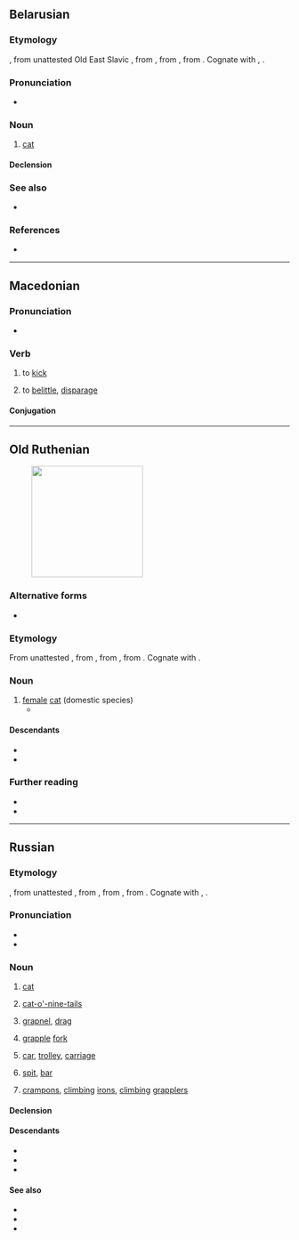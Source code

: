 ==Belarusian==
{{wikipedia|lang=be}}

===Etymology===
{{inh+|be|zle-ort|ко́шка}}, from unattested Old East Slavic {{m|orv|*ко́чька}}, from {{inh|be|sla-pro|*kòťьka}}, from {{m|sla-pro|*kòťь}}, from {{m|sla-pro|*kòtъ}}. Cognate with {{cog|uk|кі́шка}}, {{cog|ru|ко́шка}}.

===Pronunciation===
* {{be-IPA|ко́шка}}

===Noun===
{{be-noun|ко́шка<*.anml>}}

# [[cat]]

====Declension====
{{be-ndecl|ко́шка<*.anml>}}

===See also===
* {{l|be|кот}}

===References===
* {{R:be:slounik.org}}

{{topics|be|Cats}}

----

==Macedonian==

===Pronunciation===
* {{mk-IPA}}

===Verb===
{{mk-verb|impf}}

# {{lb|mk|transitive}} to [[kick]]
# {{lb|mk|transitive|figurative}} to [[belittle]], [[disparage]]

====Conjugation====
{{mk-conj-а|impf|кошк}}

----

==Old Ruthenian==
[[Image:Kot-026.jpg|thumb|200px|{{lang|zle-ort|ко́шка}}]]

===Alternative forms===
* {{alt|zle-ort|ко́шъка|kószka||alternative spelling}}

===Etymology===
From unattested {{inh|ru|orv|*кочька}}, from {{inh|zle-ort|sla-pro|*kòťьka}}, from {{m|sla-pro|*kòťь}}, from {{m|sla-pro|*kòtъ}}. Cognate with {{cog|ru|ко́шка}}.

===Noun===
{{zle-ort-noun|ко́шка|f-an|gen=|pl=|genpl=|m=котъ|adj=|dim=}}

# [[female]] [[cat]] (domestic species)
#* {{uxi|zle-ort|слꙋжили емꙋ пси, '''кошки''', птахи|t=}}
#: {{syn|zle-ort|котка|alt1=ко́тка}}

====Descendants====
* {{desc|be|ко́шка}}
* {{desc|uk|кі́шка}}

===Further reading===
* {{R:zle-obe:HSBM|кошка|71|16|url=koshka}}
* {{R:zle-ouk:SUM-28|кошка, кошъка|61|15}}

{{c|zle-ort|Female animals|Cats‎}}

----

==Russian==

===Etymology===
{{inh+|ru|zle-mru|ко́шка|sc=Cyrs}}, from unattested {{inh|ru|orv|*ко́чька}}, from {{inh|ru|sla-pro|*kòťьka}}, from {{m|sla-pro|*kòťь}}, from {{m|sla-pro|*kòtъ}}. Cognate with {{cog|zle-ort|ко́шка}}, {{cog|uk|кі́шка}}.

===Pronunciation===
* {{ru-IPA|ко́шка}}
* {{audio|ru|Ru-{{PAGENAME}}.ogg|Audio}}

===Noun===
{{ru-noun+|ко́шка|*|a=ai|adj=коша́чий|dim=ко́шечка}}

# [[cat]]
#: {{uxi|ru|[[жить]] [[как]] '''ко́шка''' [[с]] [[собака|соба́кой]]|to lead a cat-and-dog life}}
#: {{uxi|ru|[[игра́ть]] [[в]] '''ко́шки'''-мышки|play cat-and-mouse}}
#: {{uxi|ru|но́чью [[весь|все]] '''ко́шки''' се́ры|at night all cats are gray}}
#: {{uxi|ru|[[у]] него́ '''ко́шки''' [[скрести|скребу́т]] [[на]] [[се́рдце]]|he is sick at heart (very upset)}}
# {{lb|ru|inanimate}} [[cat-o'-nine-tails]]
# {{lb|ru|technical|inanimate}} [[grapnel]], [[drag]]
# {{lb|ru|technical|inanimate}} [[grapple]] [[fork]]
# {{lb|ru|cranes|inanimate}} [[car]], [[trolley]], [[carriage]]
# {{lb|ru|geology|inanimate}} [[spit]], [[bar]]
# {{lb|ru|climbing|in the plural|inanimate}} {{topics|ru|Footwear}} [[crampon]]s, [[climbing]] [[irons]], [[climbing]] [[grapplers]]

====Declension====
{{ru-noun-table|ко́шка|*|a=ai}}
{{ru-noun-table|old=1|ко́шка|*|a=ai}}

====Descendants====
* {{desc|bua|хөөшхэ|bor=1}}
* {{desc|xgn-kha|киискэ|tr=kiiske|bor=1}}
* {{desc|sah|куоска|bor=1}}

====See also====
* {{l|ru|кот}}
* {{l|ru|пу́ська}}
* {{l|ru|кису́ня}}

{{topics|ru|Cats}}